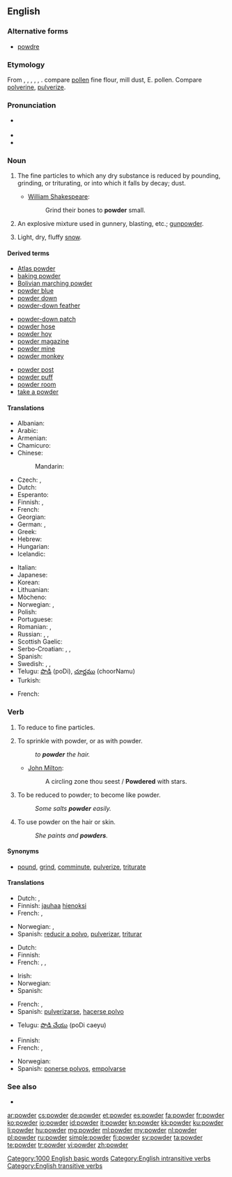 ==English==

===Alternative forms===
* [[powdre]] {{qualifier|obsolete}}

===Etymology===
From {{etyl|enm}} {{term|poudre||lang=enm}}, {{term|pouldre||lang=enm}}, {{etyl|fro}} {{term|poudre||lang=fro}}, {{term|poldre||lang=fro}}, {{term|puldre||lang=fro}}, {{etyl|la}} {{term|pulvis||lang=la|dust, powder}}. compare [[pollen]] fine flour, mill dust, E. pollen. Compare [[polverine]], [[pulverize]].

===Pronunciation===
* {{a|UK}} {{IPA|/paʊ.də(ɹ)/}}
* {{audio|en-us-powder.ogg|Audio (US)}}
* {{rhymes|aʊdə(ɹ)}}

===Noun===
{{en-noun|s|-}}

# The fine particles to which any dry substance is reduced by pounding, grinding, or triturating, or into which it falls by decay; dust.
#* {{rfdate}} [[w:William Shakespeare|William Shakespeare]]:
#*: Grind their bones to '''powder''' small.
# An explosive mixture used in gunnery, blasting, etc.; [[gunpowder]].
# {{informal}} Light, dry, fluffy [[snow]].

====Derived terms====
{{rel-top3|Terms derived from powder (noun)}}
* [[Atlas powder]]
* [[baking powder]]
* [[Bolivian marching powder]]
* [[powder blue]]
* [[powder down]]
* [[powder-down feather]]
{{rel-mid3}}
* [[powder-down patch]]
* [[powder hose]]
* [[powder hoy]]
* [[powder magazine]]
* [[powder mine]]
* [[powder monkey]]
{{rel-mid3}}
* [[powder post]]
* [[powder puff]]
* [[powder room]]
* [[take a powder]]
{{rel-bottom}}

====Translations====
{{trans-top|fine particles}}
* Albanian: {{t-|sq|pluhur|m}}
* Arabic: {{t-|ar|مسحوق|m|tr=masHuuq|sc=Arab}}
* Armenian: {{t-|hy|փոշի|tr=p'oši}}
* Chamicuro: {{tø|ccc|ijpe}}
* Chinese:
*: Mandarin: {{t|cmn|粉|tr=fěn|sc=Hani}}
* Czech: {{t+|cs|prach}}, {{t+|cs|prášek}}
* Dutch: {{t+|nl|poeder|m}}
* Esperanto: {{t-|eo|pulvoro}}
* Finnish: {{t+|fi|jauhe}}, {{t+|fi|pulveri}}
* French: {{t+|fr|poudre|m}}
* Georgian: {{t-|ka|ფხვნილი|tr=p'xvnili|sc=Geor}}
* German: {{t+|de|Puder|m}}, {{t+|de|Pulver|n}}
* Greek: {{t+|el|σκόνη}}
* Hebrew: {{t+|he|אבקה|f|tr=avka}}
* Hungarian: {{t+|hu|por}}
* Icelandic: {{t+|is|duft|n}}
{{trans-mid}}
* Italian: {{t+|it|polvere|m}}
* Japanese: {{t+|ja|粉|tr=こな, kona|sc=Jpan}}
* Korean: {{t+|ko|가루|tr=garu|sc=Hang}}
* Lithuanian: {{t-|lt|milteliai|m|p}}
* Mòcheno: {{tø|mhn|pulver}}
* Norwegian: {{t-|no|pudder|n}}, {{t+|no|støv|n}}
* Polish: {{t+|pl|proszek|m}}
* Portuguese: {{t+|pt|pó|m}}
* Romanian: {{t-|ro|pudră|f}}, {{t-|ro|pulbere|f}}
* Russian: {{t+|ru|порошок|m|tr=porošók}}, {{qualifier|cosmetics, medicine}} {{t+|ru|пудра|f|tr=púdra|sc=Cyrl}}, {{qualifier|medicine}} {{t+|ru|присыпка|f|tr=prisýpka|sc=Cyrl}}
* Scottish Gaelic: {{t-|gd|fùdar|m}}
* Serbo-Croatian: {{t-|sh|prašak|m}}, {{t-|sh|prah|m|alt=prȃh}}, {{t-|sh|prašina|f|alt=pràšina}}
* Spanish: {{t+|es|polvo|m}}
* Swedish: {{t+|sv|pulver|n}}, {{t-|sv|puder|n}}, {{t+|sv|stoft|n}}
* Telugu: [[పొడి]] (poDi), [[చూర్ణము]] (choorNamu)
* Turkish: {{t+|tr|pudra}}
{{trans-bottom}}

{{trans-see|gunpowder}}

{{trans-top|snow}}
* French: {{t+|fr|poudreuse|f}}
{{trans-mid}}
{{trans-bottom}}

===Verb===
{{en-verb}}

# {{transitive}} To reduce to fine particles.
# {{transitive}} To sprinkle with powder, or as with powder.
#: ''to '''powder''' the hair.''
#* {{rfdate}} [[w:John Milton|John Milton]]:
#*: A circling zone thou seest / '''Powdered''' with stars.
# {{intransitive}} To be reduced to powder; to become like powder.
#: ''Some salts '''powder''' easily.''
# {{intransitive}} To use powder on the hair or skin.
#: ''She paints and '''powders'''.''

====Synonyms====
* {{sense|to reduce to fine particles}} [[pound]], [[grind]], [[comminute]], [[pulverize]], [[triturate]]

====Translations====
{{trans-top|to reduce to fine particles}}
* Dutch: {{t-|nl|fijnmalen}}, {{t+|nl|malen}}
* Finnish: [[jauhaa]] [[hieno|hienoksi]]
* French: {{t-|fr|réduire en poudre}}, {{t+|fr|pulvériser}}
{{trans-mid}}
* Norwegian: {{t-|no|pulverisere}}, {{t+|no|knuse}}
* Spanish: [[reducir a polvo]], [[pulverizar]], [[triturar]]
{{trans-bottom}}

{{trans-top|to sprinkle with powder}}
* Dutch: {{t-|nl|bepoederen}}
* Finnish: {{t-|fi|sirotella}}
* French: {{t+|fr|poudrer}}, {{t+|fr|pulvériser|alt=pulvériser (sur)}}, {{t+|fr|saupoudrer}}
{{trans-mid}}
* Irish: {{t-|ga|púdráil}}
* Norwegian: {{t-|no|pudre}}
* Spanish: {{t-|es|espolvorear}}
{{trans-bottom}}

{{trans-top|to be reduced to powder}}
* French: {{t-|fr|se réduire en poudre}}, {{t-|fr|se pulvériser}}
* Spanish: [[pulverizarse]], [[hacerse polvo]]
{{trans-mid}}
* Telugu: [[పొడి చేయు]] (poDi caeyu)
{{trans-bottom}}

{{trans-top|to use powder on the hair or skin}}
* Finnish: {{t-|fi|puuteroida}}
* French: {{t-|fr|se poudrer}}, {{t-|fr|se repoudrer}}
{{trans-mid}}
* Norwegian: {{t-|no|pudre}}
* Spanish: [[ponerse polvos]], [[empolvarse]]
{{trans-bottom}}

===See also===
* {{pedia}}

[[Category:1000 English basic words]]
[[Category:English intransitive verbs]]
[[Category:English transitive verbs]]

[[ar:powder]]
[[cs:powder]]
[[de:powder]]
[[et:powder]]
[[es:powder]]
[[fa:powder]]
[[fr:powder]]
[[ko:powder]]
[[io:powder]]
[[id:powder]]
[[it:powder]]
[[kn:powder]]
[[kk:powder]]
[[ku:powder]]
[[li:powder]]
[[hu:powder]]
[[mg:powder]]
[[ml:powder]]
[[my:powder]]
[[nl:powder]]
[[pl:powder]]
[[ru:powder]]
[[simple:powder]]
[[fi:powder]]
[[sv:powder]]
[[ta:powder]]
[[te:powder]]
[[tr:powder]]
[[vi:powder]]
[[zh:powder]]